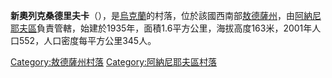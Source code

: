 {{expand|time=2016-09-03T01:41:28+00:00}}
{{unreferenced|time=2016-09-03T01:41:28+00:00}}
{{coord|47|32|0|N|30|2|52|E|scale:30000|display=title}}

'''新奧列克桑德里夫卡'''（{{lang-uk|Новоолександрівка}}），是[[烏克蘭|烏克蘭]]的村落，位於該國西南部[[敖德薩州|敖德薩州]]，由[[阿納尼耶夫區|阿納尼耶夫區]]負責管轄，始建於1935年，面積1.6平方公里，海拔高度163米，2001年人口552，人口密度每平方公里345人。

{{DEFAULTSORT:Новоолександрівка}}
[[Category:敖德薩州村落|Category:敖德薩州村落]]
[[Category:阿納尼耶夫區村落|Category:阿納尼耶夫區村落]]


{{Odessa-geo-stub}}